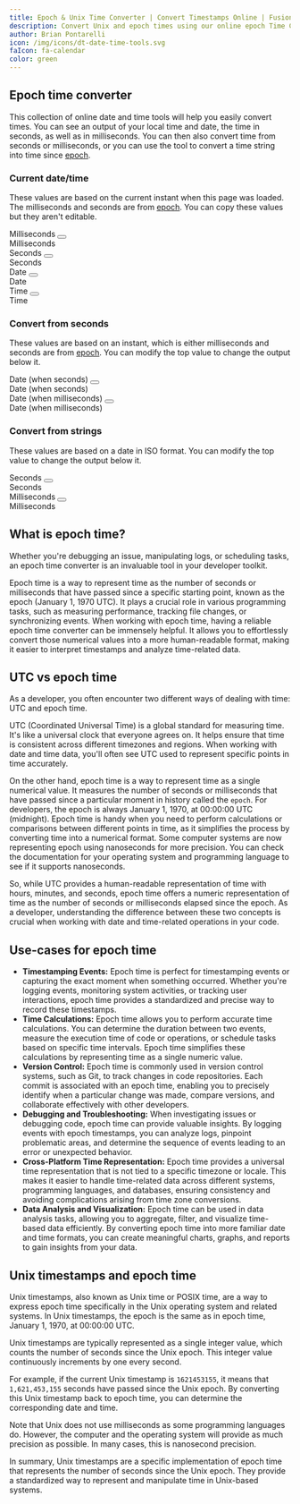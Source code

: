 ```yaml
---
title: Epoch & Unix Time Converter | Convert Timestamps Online | FusionAuth
description: Convert Unix and epoch times using our online epoch Time Converter tool. Convert timestamps for debugging, log analysis, and more.
author: Brian Pontarelli
icon: /img/icons/dt-date-time-tools.svg
faIcon: fa-calendar
color: green
---
```


## Epoch time converter

This collection of online date and time tools will help you easily convert times. You can see an output of your local time and date, the time in seconds, as well as in milliseconds. You can then also convert time from seconds or milliseconds, or you can use the tool to convert a time string into time since [epoch](#what-is-epoch-time).

### Current date/time

These values are based on the current instant when this page was loaded. The milliseconds and seconds are from [epoch](#what-is-epoch-time). You can copy these values but they aren't editable.

<div className="gap-6 grid grid-cols-[1fr_200px] items-center mt-8 no-prose">
  <div class:list={[border(false, false, true), "flex items-center justify-between py-1 px-2"]}>
    <span id="current-time-milliseconds">Milliseconds</span>
    <button data-widget="copy-button" data-copy-source="current-time-milliseconds" title="Copy contents"><i className="fa-duotone fa-copy bg-slate-200 leading-4 py-2 px-2.5 rounded text-center text-indigo-700 w-10 dark:bg-slate-800 dark:text-indigo-400 dark:hover:bg-slate-700 dark:hover:text-indigo-400 hover:bg-slate-300 hover:text-indigo-600"></i></button>
  </div>
  <span>Milliseconds</span>
  <div class:list={[border(false, false, true), "flex items-center justify-between py-1 px-2"]}>
    <span id="current-time-seconds">Seconds</span>
    <button data-widget="copy-button" data-copy-source="current-time-seconds" title="Copy contents"><i className="fa-duotone fa-copy bg-slate-200 leading-4 py-2 px-2.5 rounded text-center text-indigo-700 w-10 dark:bg-slate-800 dark:text-indigo-400 dark:hover:bg-slate-700 dark:hover:text-indigo-400 hover:bg-slate-300 hover:text-indigo-600"></i></button>
  </div>
  <span>Seconds</span>
  <div class:list={[border(false, false, true), "flex items-center justify-between py-1 px-2"]}>
    <span id="current-date">Date</span>
    <button data-widget="copy-button" data-copy-source="current-date" title="Copy contents"><i className="fa-duotone fa-copy bg-slate-200 leading-4 py-2 px-2.5 rounded text-center text-indigo-700 w-10 dark:bg-slate-800 dark:text-indigo-400 dark:hover:bg-slate-700 dark:hover:text-indigo-400 hover:bg-slate-300 hover:text-indigo-600"></i></button>
  </div>
  <span>Date</span>
  <div class:list={[border(false, false, true), "flex items-center justify-between py-1 px-2"]}>
    <span id="current-time">Time</span>
    <button data-widget="copy-button" data-copy-source="current-time" title="Copy contents"><i className="fa-duotone fa-copy bg-slate-200 leading-4 py-2 px-2.5 rounded text-center text-indigo-700 w-10 dark:bg-slate-800 dark:text-indigo-400 dark:hover:bg-slate-700 dark:hover:text-indigo-400 hover:bg-slate-300 hover:text-indigo-600"></i></button>
  </div>
  <span>Time</span>
</div>

### Convert from seconds

These values are based on an instant, which is either milliseconds and seconds are from [epoch](#what-is-epoch-time). You can modify the top value to change the output below it.

<Text id="seconds" name="seconds" label="Seconds or milliseconds"/>

<div className="gap-6 grid grid-cols-[1fr_200px] items-center mt-8 no-prose">
  <div class:list={[border(false, false, true), "flex items-center justify-between py-1 px-2"]}>
    <span id="date-when-seconds">Date (when seconds)</span>
    <button data-widget="copy-button" data-copy-source="date-when-seconds" title="Copy contents"><i className="fa-duotone fa-copy bg-slate-200 leading-4 py-2 px-2.5 rounded text-center text-indigo-700 w-10 dark:bg-slate-800 dark:text-indigo-400 dark:hover:bg-slate-700 dark:hover:text-indigo-400 hover:bg-slate-300 hover:text-indigo-600"></i></button>
  </div>
  <span>Date (when seconds)</span>
  <div class:list={[border(false, false, true), "flex items-center justify-between py-1 px-2"]}>
    <span id="date-when-milliseconds">Date (when milliseconds)</span>
    <button data-widget="copy-button" data-copy-source="date-when-milliseconds" title="Copy contents"><i className="fa-duotone fa-copy bg-slate-200 leading-4 py-2 px-2.5 rounded text-center text-indigo-700 w-10 dark:bg-slate-800 dark:text-indigo-400 dark:hover:bg-slate-700 dark:hover:text-indigo-400 hover:bg-slate-300 hover:text-indigo-600"></i></button>
  </div>
  <span>Date (when milliseconds)</span>
</div>

### Convert from strings

These values are based on a date in ISO format. You can modify the top value to change the output below it.

<Text id="date" name="date" label="Date/time string"/>

<div className="gap-6 grid grid-cols-[1fr_200px] items-center mt-8 no-prose">
  <div class:list={[border(false, false, true), "flex items-center justify-between py-1 px-2"]}>
    <span id="seconds-since-epoch">Seconds</span>
    <button data-widget="copy-button" data-copy-source="seconds-since-epoch" title="Copy contents"><i className="fa-duotone fa-copy bg-slate-200 leading-4 py-2 px-2.5 rounded text-center text-indigo-700 w-10 dark:bg-slate-800 dark:text-indigo-400 dark:hover:bg-slate-700 dark:hover:text-indigo-400 hover:bg-slate-300 hover:text-indigo-600"></i></button>
  </div>
  <span>Seconds</span>
  <div class:list={[border(false, false, true), "flex items-center justify-between py-1 px-2"]}>
    <span id="milliseconds-since-epoch">Milliseconds</span>
    <button data-widget="copy-button" data-copy-source="milliseconds-since-epoch" title="Copy contents"><i className="fa-duotone fa-copy bg-slate-200 leading-4 py-2 px-2.5 rounded text-center text-indigo-700 w-10 dark:bg-slate-800 dark:text-indigo-400 dark:hover:bg-slate-700 dark:hover:text-indigo-400 hover:bg-slate-300 hover:text-indigo-600"></i></button>
  </div>
  <span>Milliseconds</span>
</div>

## What is epoch time?

Whether you're debugging an issue, manipulating logs, or scheduling tasks, an epoch time converter is an invaluable tool in your developer toolkit.

Epoch time is a way to represent time as the number of seconds or milliseconds that have passed since a specific starting point, known as the epoch (January 1, 1970 UTC). It plays a crucial role in various programming tasks, such as measuring performance, tracking file changes, or synchronizing events. When working with epoch time, having a reliable epoch time converter can be immensely helpful. It allows you to effortlessly convert those numerical values into a more human-readable format, making it easier to interpret timestamps and analyze time-related data.

## UTC vs epoch time

As a developer, you often encounter two different ways of dealing with time: UTC and epoch time.

UTC (Coordinated Universal Time) is a global standard for measuring time. It's like a universal clock that everyone agrees on. It helps ensure that time is consistent across different timezones and regions. When working with date and time data, you'll often see UTC used to represent specific points in time accurately.

On the other hand, epoch time is a way to represent time as a single numerical value. It measures the number of seconds or milliseconds that have passed since a particular moment in history called the `epoch`. For developers, the epoch is always January 1, 1970, at 00:00:00 UTC (midnight). Epoch time is handy when you need to perform calculations or comparisons between different points in time, as it simplifies the process by converting time into a numerical format. Some computer systems are now representing epoch using nanoseconds for more precision. You can check the documentation for your operating system and programming language to see if it supports nanoseconds.

So, while UTC provides a human-readable representation of time with hours, minutes, and seconds, epoch time offers a numeric representation of time as the number of seconds or milliseconds elapsed since the epoch. As a developer, understanding the difference between these two concepts is crucial when working with date and time-related operations in your code.

## Use-cases for epoch time

* **Timestamping Events:** Epoch time is perfect for timestamping events or capturing the exact moment when something occurred. Whether you're logging events, monitoring system activities, or tracking user interactions, epoch time provides a standardized and precise way to record these timestamps.
* **Time Calculations:** Epoch time allows you to perform accurate time calculations. You can determine the duration between two events, measure the execution time of code or operations, or schedule tasks based on specific time intervals. Epoch time simplifies these calculations by representing time as a single numeric value.
* **Version Control:** Epoch time is commonly used in version control systems, such as Git, to track changes in code repositories. Each commit is associated with an epoch time, enabling you to precisely identify when a particular change was made, compare versions, and collaborate effectively with other developers.
* **Debugging and Troubleshooting:** When investigating issues or debugging code, epoch time can provide valuable insights. By logging events with epoch timestamps, you can analyze logs, pinpoint problematic areas, and determine the sequence of events leading to an error or unexpected behavior.
* **Cross-Platform Time Representation:** Epoch time provides a universal time representation that is not tied to a specific timezone or locale. This makes it easier to handle time-related data across different systems, programming languages, and databases, ensuring consistency and avoiding complications arising from time zone conversions.
* **Data Analysis and Visualization:** Epoch time can be used in data analysis tasks, allowing you to aggregate, filter, and visualize time-based data efficiently. By converting epoch time into more familiar date and time formats, you can create meaningful charts, graphs, and reports to gain insights from your data.

## Unix timestamps and epoch time

Unix timestamps, also known as Unix time or POSIX time, are a way to express epoch time specifically in the Unix operating system and related systems. In Unix timestamps, the epoch is the same as in epoch time, January 1, 1970, at 00:00:00 UTC.

Unix timestamps are typically represented as a single integer value, which counts the number of seconds since the Unix epoch. This integer value continuously increments by one every second.

For example, if the current Unix timestamp is `1621453155`, it means that `1,621,453,155` seconds have passed since the Unix epoch. By converting this Unix timestamp back to epoch time, you can determine the corresponding date and time.

Note that Unix does not use milliseconds as some programming languages do. However, the computer and the operating system will provide as much precision as possible. In many cases, this is nanosecond precision.

In summary, Unix timestamps are a specific implementation of epoch time that represents the number of seconds since the Unix epoch. They provide a standardized way to represent and manipulate time in Unix-based systems.

<script type="text/javascript" src="/js/DateTime-0.1.0.js" defer></script>

